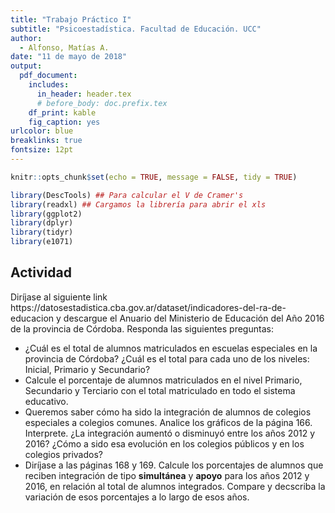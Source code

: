 ```yaml
---
title: "Trabajo Práctico I"
subtitle: "Psicoestadística. Facultad de Educación. UCC"
author:
  - Alfonso, Matías A.
date: "11 de mayo de 2018"
output: 
  pdf_document:
    includes:
      in_header: header.tex
      # before_body: doc.prefix.tex
    df_print: kable
    fig_caption: yes
urlcolor: blue
breaklinks: true
fontsize: 12pt
---
```


```r
knitr::opts_chunk$set(echo = TRUE, message = FALSE, tidy = TRUE)
```
```r
library(DescTools) ## Para calcular el V de Cramer's
library(readxl) ## Cargamos la librería para abrir el xls
library(ggplot2)
library(dplyr)
library(tidyr)
library(e1071)
```
   
## Actividad 

Diríjase al siguiente link https://datosestadistica.cba.gov.ar/dataset/indicadores-del-ra-de-educacion y descargue el Anuario del Ministerio de Educación del Año 2016 de la provincia de Córdoba. 
Responda las siguientes preguntas:  

-  ¿Cuál es el total de alumnos matriculados en escuelas especiales en la provincia de Córdoba? ¿Cuál es el total para cada uno de los niveles: Inicial, Primario y Secundario?  
- Calcule el porcentaje de alumnos matriculados en el nivel Primario, Secundario y Terciario con el total matriculado en todo el sistema educativo.  
- Queremos saber cómo ha sido la integración de alumnos de colegios especiales a colegios comunes. Analice los gráficos de la página 166. Interprete. ¿La integración aumentó o disminuyó entre los años 2012 y 2016? ¿Cómo a sido esa evolución en los colegios públicos y en los colegios privados?  
- Diríjase a las páginas 168 y 169. Calcule los porcentajes de alumnos que reciben integración de tipo **simultánea** y **apoyo** para los años 2012 y 2016, en relación al total de alumnos integrados. Compare y decscriba la variación de esos porcentajes a lo largo de esos años.

